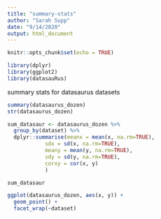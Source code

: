 ```yaml
---
title: "summary-stats"
author: "Sarah Supp"
date: "9/14/2020"
output: html_document
---
```


```r
knitr::opts_chunk$set(echo = TRUE)

library(dplyr)
library(ggplot2)
library(datasauRus)
```

summary stats for datasaurus datasets
```r
summary(datasaurus_dozen)
str(datasaurus_dozen)

sum_datasaur <- datasaurus_dozen %>%
  group_by(dataset) %>%
  dplyr::summarise(meanx = mean(x, na.rm=TRUE),
            sdx = sd(x, na.rm=TRUE),
            meany = mean(y, na.rm=TRUE),
            sdy = sd(y, na.rm=TRUE),
            corxy = cor(x, y)
            )

sum_datasaur

ggplot(datasaurus_dozen, aes(x, y)) +
  geom_point() +
  facet_wrap(~dataset)

```
